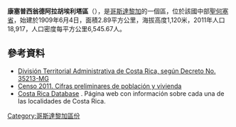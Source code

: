 '''康塞普西翁德阿拉胡埃利塔區'''（{{lang-es|Concepción de Alajuelita}}），是[[哥斯達黎加|哥斯達黎加]]的一個區，位於該國中部[[聖何塞省_(哥斯達黎加)|聖何塞省]]，始建於1909年6月4日，面積2.89平方公里，海拔高度1,120米，2011年人口18,917，人口密度每平方公里6,545.67人。

==參考資料==
*[https://web.archive.org/web/20150924020342/http://www.gaceta.go.cr/pub/2009/05/26/COMP_26_05_2009.pdf División Territorial Administrativa de Costa Rica, según Decreto No. 35213-MG]
*[http://web.archive.org/web/http://www.inec.go.cr/A/MS/Censos/Censo%202011/Cifras%20preliminares/01.%20Cifras%20preliminares%20de%20Poblaci%C3%B3n%20y%20Vivienda.pdf Censo 2011. Cifras preliminares de población y vivienda]
* [http://www.costaricadatabase.com/crdb/city.asp?action=2&q=CONCEPCI%D3N&b=ALAJUELITA&p=1 Costa Rica Database] {{Wayback|url=http://www.costaricadatabase.com/crdb/city.asp?action=2&q=CONCEPCI%D3N&b=ALAJUELITA&p=1 |date=20150923210712 }}. Página web con información sobre cada una de las localidades de Costa Rica.

{{CostaRica-geo-stub}}
[[Category:哥斯達黎加區份|Category:哥斯達黎加區份]]